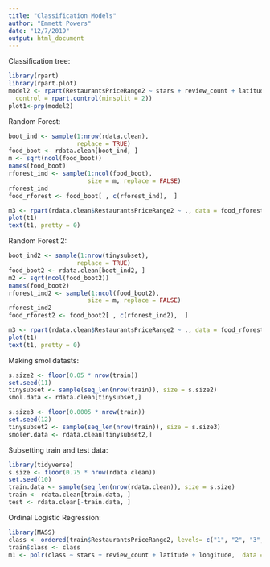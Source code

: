 ```yaml
---
title: "Classification Models"
author: "Emmett Powers"
date: "12/7/2019"
output: html_document
---
```


Classification tree: 
```r
library(rpart)
library(rpart.plot)
model2 <- rpart(RestaurantsPriceRange2 ~ stars + review_count + latitude + longitude, data = rdata.clean,
  control = rpart.control(minsplit = 2))
plot1<-prp(model2)
```


Random Forest: 
```r
boot_ind <- sample(1:nrow(rdata.clean), 
                   replace = TRUE)
food_boot <- rdata.clean[boot_ind, ]
m <- sqrt(ncol(food_boot))
names(food_boot)
rforest_ind <- sample(1:ncol(food_boot),
                      size = m, replace = FALSE)
rforest_ind
food_rforest <- food_boot[ , c(rforest_ind),  ]
```

```r
m3 <- rpart(rdata.clean$RestaurantsPriceRange2 ~ ., data = food_rforest)
plot(t1)
text(t1, pretty = 0)
```

Random Forest 2: 
```r
boot_ind2 <- sample(1:nrow(tinysubset), 
                   replace = TRUE)
food_boot2 <- rdata.clean[boot_ind2, ]
m2 <- sqrt(ncol(food_boot2))
names(food_boot2)
rforest_ind2 <- sample(1:ncol(food_boot2),
                      size = m, replace = FALSE)
rforest_ind2
food_rforest2 <- food_boot2[ , c(rforest_ind2),  ]
```

```r
m3 <- rpart(rdata.clean$RestaurantsPriceRange2 ~ ., data = food_rforest)
plot(t1)
text(t1, pretty = 0)
```

Making smol datasts: 
```r
s.size2 <- floor(0.05 * nrow(train))
set.seed(11)
tinysubset <- sample(seq_len(nrow(train)), size = s.size2)
smol.data <- rdata.clean[tinysubset,]

s.size3 <- floor(0.0005 * nrow(train))
set.seed(12)
tinysubset2 <- sample(seq_len(nrow(train)), size = s.size3)
smoler.data <- rdata.clean[tinysubset2,]

```

Subsetting train and test data: 
```r
library(tidyverse)
s.size <- floor(0.75 * nrow(rdata.clean))
set.seed(10)
train.data <- sample(seq_len(nrow(rdata.clean)), size = s.size)
train <- rdata.clean[train.data, ]
test <- rdata.clean[-train.data, ]

```

Ordinal Logistic Regression: 
```r
library(MASS)
class <- ordered(train$RestaurantsPriceRange2, levels= c("1", "2", "3", "4")) 
train$class <- class
m1 <- polr(class ~ stars + review_count + latitude + longitude,  data = smoler.data,  Hess = TRUE) #this makes r crash

```
